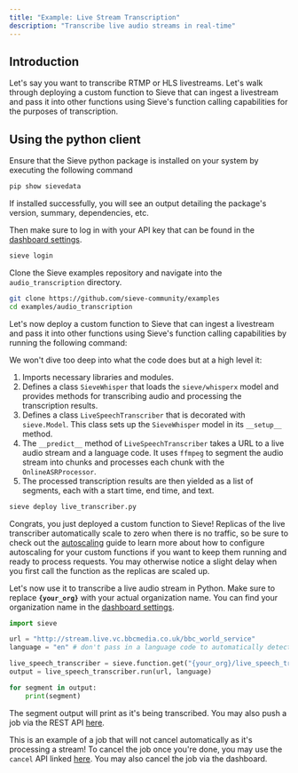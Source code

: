 ```yaml
---
title: "Example: Live Stream Transcription"
description: "Transcribe live audio streams in real-time"
---
```


## **Introduction**

Let's say you want to transcribe RTMP or HLS livestreams. Let's walk through deploying a custom function to Sieve that can ingest a livestream and pass it into other functions using Sieve's function calling capabilities for the purposes of transcription.

## **Using the python client**

Ensure that the Sieve python package is installed on your system by executing the following command

```bash
pip show sievedata
```

If installed successfully, you will see an output detailing the package's version, summary, dependencies, etc.

Then make sure to log in with your API key that can be found in the [dashboard settings](https://www.sievedata.com/dashboard/settings).

```bash
sieve login
```

Clone the Sieve examples repository and navigate into the `audio_transcription` directory.

```bash
git clone https://github.com/sieve-community/examples
cd examples/audio_transcription
```

Let's now deploy a custom function to Sieve that can ingest a livestream and pass it into other functions using Sieve's function calling capabilities by running the following command:

We won't dive too deep into what the code does but at a high level it:
1. Imports necessary libraries and modules.
3. Defines a class `SieveWhisper` that loads the `sieve/whisperx` model and provides methods for transcribing audio and processing the transcription results.
4. Defines a class `LiveSpeechTranscriber` that is decorated with `sieve.Model`. This class sets up the `SieveWhisper` model in its `__setup__` method.
5. The `__predict__` method of `LiveSpeechTranscriber` takes a URL to a live audio stream and a language code. It uses `ffmpeg` to segment the audio stream into chunks and processes each chunk with the `OnlineASRProcessor`.
6. The processed transcription results are then yielded as a list of segments, each with a start time, end time, and text.

```bash
sieve deploy live_transcriber.py
```

Congrats, you just deployed a custom function to Sieve! Replicas of the live transcriber automatically scale to zero when there is no traffic, so be sure to check out the [autoscaling](/guide/custom-apps/autoscaling) guide to learn more about how to configure autoscaling for your custom functions if you want to keep them running and ready to process requests. You may otherwise notice a slight delay when you first call the function as the replicas are scaled up.

Let's now use it to transcribe a live audio stream in Python. Make sure to replace **`{your_org}`** with your actual organization name. You can find your organization name in the [dashboard settings](https://www.sievedata.com/dashboard/settings).


```python
import sieve

url = "http://stream.live.vc.bbcmedia.co.uk/bbc_world_service"
language = "en" # don't pass in a language code to automatically detect the language

live_speech_transcriber = sieve.function.get("{your_org}/live_speech_transcriber")
output = live_speech_transcriber.run(url, language)

for segment in output:
    print(segment)
```

The segment output will print as it's being transcribed. You may also push a job via the REST API [here](/reference-v2/api/push).

This is an example of a job that will not cancel automatically as it's processing a stream! To cancel the job once you're done, you may use the `cancel` API linked [here](/reference-v2/api/jobs/cancel). You may also cancel the job via the dashboard.